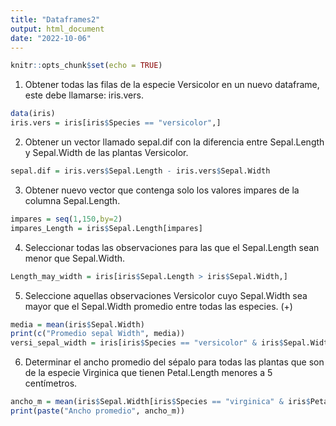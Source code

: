 ```yaml
---
title: "Dataframes2"
output: html_document
date: "2022-10-06"
---
```


```r
knitr::opts_chunk$set(echo = TRUE)
```


1. Obtener todas las filas de la especie Versicolor en un nuevo dataframe, este debe llamarse: iris.vers.
```r
data(iris)
iris.vers = iris[iris$Species == "versicolor",]
```
2. Obtener un vector llamado sepal.dif con la diferencia entre Sepal.Length y Sepal.Width de las plantas Versicolor.
```r
sepal.dif = iris.vers$Sepal.Length - iris.vers$Sepal.Width
```
3. Obtener nuevo vector que contenga solo los valores impares de la columna Sepal.Length.
```r
impares = seq(1,150,by=2)
impares_Length = iris$Sepal.Length[impares]
```
4. Seleccionar todas las observaciones para las que el Sepal.Length sean menor que Sepal.Width.
```r
Length_may_width = iris[iris$Sepal.Length > iris$Sepal.Width,]
```

5. Seleccione aquellas observaciones Versicolor cuyo Sepal.Width sea mayor que el Sepal.Width promedio entre todas las especies. (+)
```r
media = mean(iris$Sepal.Width)
print(c("Promedio sepal Width", media))
versi_sepal_width = iris[iris$Species == "versicolor" & iris$Sepal.Width > media,]
```
6. Determinar el ancho promedio del sépalo para todas las plantas que son de la especie Virginica que tienen Petal.Length menores a 5 centímetros.
```r
ancho_m = mean(iris$Sepal.Width[iris$Species == "virginica" & iris$Petal.Length < 5])
print(paste("Ancho promedio", ancho_m))
```